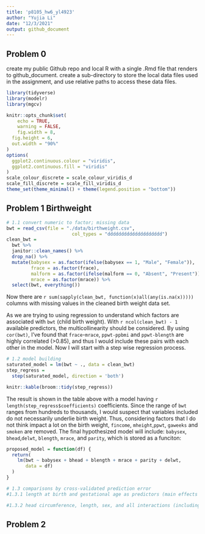 ```yaml
---
title: 'p8105_hw6_yl4923'
author: "Yujia Li"
date: "12/3/2021"
output: github_document
---
```


## Problem 0
create my public Github repo and local R with a single .Rmd file that renders to github_document.
create a sub-directory to store the local data files used in the assignment, and use relative paths to access these data files.
```r
library(tidyverse)
library(modelr)
library(mgcv)

knitr::opts_chunk$set(
	echo = TRUE,
	warning = FALSE,
	fig.width = 8, 
  fig.height = 6,
  out.width = "90%"
)
options(
  ggplot2.continuous.colour = "viridis",
  ggplot2.continuous.fill = "viridis"
)
scale_colour_discrete = scale_colour_viridis_d
scale_fill_discrete = scale_fill_viridis_d
theme_set(theme_minimal() + theme(legend.position = "bottom"))
```

## Problem 1 Birthweight
```r
# 1.1 convert numeric to factor; missing data
bwt = read_csv(file = "./data/birthweight.csv",
                        col_types = "dddddddddddddddddddd") 
clean_bwt = 
  bwt %>% 
  janitor::clean_names() %>%
  drop_na() %>% 
  mutate(babysex = as.factor(ifelse(babysex == 1, "Male", "Female")),
         frace = as.factor(frace),
         malform = as.factor(ifelse(malform == 0, "Absent", "Present")),
         mrace = as.factor(mrace)) %>% 
  select(bwt, everything())
```
Now there are `r sum(sapply(clean_bwt, function(x)all(any(is.na(x)))))` columns with missing values in the cleaned birth weight data set.

As we are trying to using regression to understand which factors are associated with `bwt` (child birth weight). With `r ncol(clean_bwt) - 1` available predictors, the multicollinearity should be considered. By using `cor(bwt)`, I've found that `frace`-`mrace`, `ppwt-ppbmi` and `ppwt-blength` are highly correlated (>0.85), and thus I would include these pairs with each other in the model. Now I will start with a step wise regression process.
```r
# 1.2 model building
saturated_model = lm(bwt ~ ., data = clean_bwt)
step_regress = 
  step(saturated_model, direction = 'both')
```

```r
knitr::kable(broom::tidy(step_regress))
```
The result is shown in the table above with a model having `r length(step_regress$coefficients)` coefficients. Since the range of `bwt` ranges from hundreds to thousands, I would suspect that variables included do not necessarily underlie birth weight. Thus, considering factors that I do not think impact a lot on the birth weight, `fincome`, `mheight`,`ppwt`, `gaweeks` and `smoken` are removed. The final hypothesized model will include: `babysex`, `bhead`,`delwt`, `blength`, `mrace`, and `parity`, which is stored as a funciton: 
```r
proposed_model = function(df) {
  return(
    lm(bwt ~ babysex + bhead + blength + mrace + parity + delwt, 
       data = df)
  )
}
```


```r
# 1.3 comparisons by cross-validated prediction error
#1.3.1 length at birth and gestational age as predictors (main effects only)

#1.3.2 head circumference, length, sex, and all interactions (including the three-way interaction) between these
```


## Problem 2
```r
```
